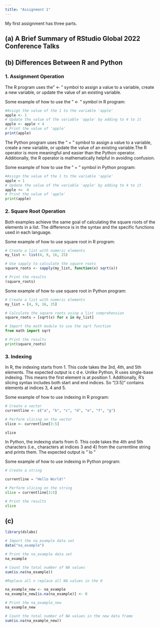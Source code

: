 ```yaml
---
title: "Assignment 1"
---
```


My first assignment has three parts.

## (a) A Brief Summary of RStudio Global 2022 Conference Talks

## (b) Differences Between R and Python

### **1. Assignment Operation**

The R program uses the" \<- " symbol to assign a value to a variable, create a new variable, or update the value of an existing variable.

Some example of how to use the " \<- " symbol in R program:

```r
#Assign the value of the 1 to the variable 'apple'
apple <- 1
# Update the value of the variable 'apple' by adding to 4 to it 
apple <- apple + 4 
# Print the value of 'apple'
print(apple)
```

The Python program uses the " = " symbol to assign a value to a variable, create a new variable, or update the value of an existing variable.The R operator is more meaningful and easier than the Python operator. Additionally, the R operator is mathematically helpful in avoiding confusion.

Some example of how to use the " = " symbol in Python program:

```python
#Assign the value of the 1 to the variable 'apple'
apple = 1
# Update the value of the variable 'apple' by adding to 4 to it 
apple +=  4 
# Print the value of 'apple'
print(apple)
```

### 2. Square Root Operation

Both examples achieve the same goal of calculating the square roots of the elements in a list. The difference is in the syntax and the specific functions used in each language.

Some example of how to use square root in R program:

```r

# Create a list with numeric elements
my_list <- list(4, 9, 16, 25)

# Use sapply to calculate the square roots
square_roots <- sapply(my_list, function(x) sqrt(x))

# Print the results
(square_roots)

```

Some example of how to use square root in Python program:

```python

# Create a list with numeric elements
my_list = [4, 9, 16, 25]

# Calculate the square roots using a list comprehension
square_roots = [sqrt(x) for x in my_list]

# Import the math module to use the sqrt function
from math import sqrt

# Print the results
print(square_roots)

```

### 3. Indexing

In R, the indexing starts from 1. This code takes the 3rd, 4th, and 5th elements. The expected output is c d e. Unlike Python, R uses single-base indexing. This means the first element is at position 1. Additionally, R's slicing syntax includes both start and end indices. So "\[3:5\]" contains elements at indices 3, 4 and 5.

Some example of how to use indexing in R program:

```r

# Create a vector
currentline <- c("a", "b", "c", "d", "e", "f", "g")

# Perform slicing on the vector
slice <- currentline[3:5]

slice

```

In Python, the indexing starts from 0. This code takes the 4th and 5th characters (i.e., characters at indices 3 and 4) from the currentline string and prints them. The expected output is " lo "

Some example of how to use indexing in Python program:

```python

# Create a string

currentline = "Hello World!"

# Perform slicing on the string
slice = currentline[3:5]

# Print the results
slice


```

## (c)

```r
library(dslabs)

# Import the na_example data set
data("na_example")

# Print the na_example data set
na_example

```

```r
# Count the total number of NA values
sum(is.na(na_example))


```

```r
#Replace all n replace all NA values in the 0

na_example_new <- na_example
na_example_new[is.na(na_example)] <- 0

# Print the na_example_new
na_example_new

```

```r
# Count the total number of NA values in the new data frame
sum(is.na(na_example_new))


```

